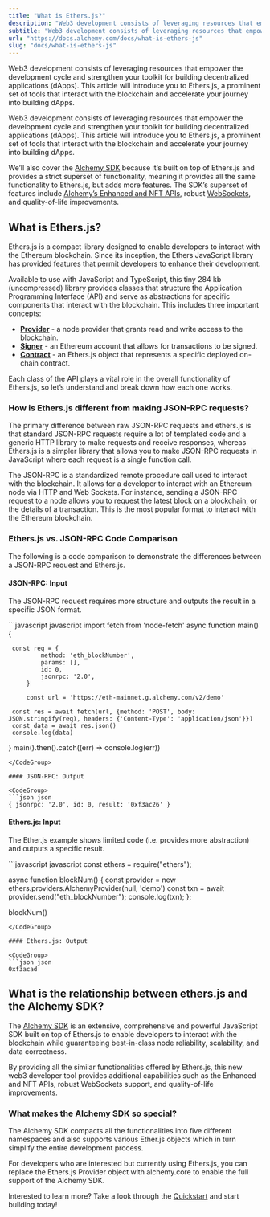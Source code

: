 ```yaml
---
title: "What is Ethers.js?"
description: "Web3 development consists of leveraging resources that empower the development cycle and strengthen your toolkit for building decentralized applications (dApps). This article will introduce you to Ethers.js, a prominent set of tools that interact with the blockchain and accelerate your journey into ..."
subtitle: "Web3 development consists of leveraging resources that empower the development cycle and strengthen your toolkit for building decentralized applications (dApps). This article will introduce you to Ethers.js, a prominent set of tools that interact with the blockchain and accelerate your journey into ..."
url: "https://docs.alchemy.com/docs/what-is-ethers-js"
slug: "docs/what-is-ethers-js"
---
```


Web3 development consists of leveraging resources that empower the development cycle and strengthen your toolkit for building decentralized applications (dApps). This article will introduce you to Ethers.js, a prominent set of tools that interact with the blockchain and accelerate your journey into building dApps.

Web3 development consists of leveraging resources that empower the development cycle and strengthen your toolkit for building decentralized applications (dApps). This article will introduce you to Ethers.js, a prominent set of tools that interact with the blockchain and accelerate your journey into building dApps.

We’ll also cover the [Alchemy SDK](/reference/alchemy-sdk-quickstart) because it’s built on top of Ethers.js and provides a strict superset of functionality, meaning it provides all the same functionality to Ethers.js, but adds more features. The SDK’s superset of features include [Alchemy’s Enhanced and NFT APIs](/reference/enhanced-apis-overview), robust [WebSockets](/reference/sdk-websockets-endpoints), and quality-of-life improvements.

## What is Ethers.js?

Ethers.js is a compact library designed to enable developers to interact with the Ethereum blockchain. Since its inception, the Ethers JavaScript library has provided features that permit developers to enhance their development.

Available to use with JavaScript and TypeScript, this tiny 284 kb (uncompressed) library provides classes that structure the Application Programming Interface (API) and serve as abstractions for specific components that interact with the blockchain. This includes three important concepts:

* **[Provider](/docs/ethers-js-provider)** - a node provider that grants read and write access to the blockchain.
* **[Signer](/docs/ethers-js-signer)** - an Ethereum account that allows for transactions to be signed.
* **[Contract](/docs/ethers-js-contract)** - an Ethers.js object that represents a specific deployed on-chain contract.

Each class of the API plays a vital role in the overall functionality of Ethers.js, so let’s understand and break down how each one works.

### How is Ethers.js different from making JSON-RPC requests?

The primary difference between raw JSON-RPC requests and ethers.js is that standard JSON-RPC requests require a lot of templated code and a generic HTTP library to make requests and receive responses, whereas Ethers.js is a simpler library that allows you to make JSON-RPC requests in JavaScript where each request is a single function call.

The JSON-RPC is a standardized remote procedure call used to interact with the blockchain. It allows for a developer to interact with an Ethereum node via HTTP and Web Sockets. For instance, sending a JSON-RPC request to a node allows you to request the latest block on a blockchain, or the details of a transaction. This is the most popular format to interact with the Ethereum blockchain.

### Ethers.js vs. JSON-RPC Code Comparison

The following is a code comparison to demonstrate the differences between a JSON-RPC request and Ethers.js.

#### JSON-RPC: Input

The JSON-RPC request requires more structure and outputs the result in a specific JSON format.

<CodeGroup>
  ```javascript javascript
  import fetch from 'node-fetch'
  async function main() {

     const req = {
             method: 'eth_blockNumber',
             params: [],
             id: 0,
             jsonrpc: '2.0',
         }
    
         const url = 'https://eth-mainnet.g.alchemy.com/v2/demo'

     const res = await fetch(url, {method: 'POST', body: JSON.stringify(req), headers: {'Content-Type': 'application/json'}})
     const data = await res.json()
     console.log(data)
  }
  main().then().catch((err) => console.log(err))
  ```
</CodeGroup>

#### JSON-RPC: Output

<CodeGroup>
  ```json json
  { jsonrpc: '2.0', id: 0, result: '0xf3ac26' }
  ```
</CodeGroup>

#### Ethers.js: Input

The Ether.js example shows limited code (i.e. provides more abstraction) and outputs a specific result.

<CodeGroup>
  ```javascript javascript
  const ethers = require("ethers");

  async function blockNum() {
    const provider = new ethers.providers.AlchemyProvider(null, 'demo')
    const txn = await provider.send("eth_blockNumber");
    console.log(txn);
  };

  blockNum()
  ```
</CodeGroup>

#### Ethers.js: Output

<CodeGroup>
  ```json json
  0xf3acad
  ```
</CodeGroup>

## What is the relationship between ethers.js and the Alchemy SDK?

The [Alchemy SDK](/reference/alchemy-sdk-quickstart) is an extensive, comprehensive and powerful JavaScript SDK built on top of Ethers.js to enable developers to interact with the blockchain while guaranteeing best-in-class node reliability, scalability, and data correctness.

By providing all the similar functionalities offered by Ethers.js, this new web3 developer tool provides additional capabilities such as the Enhanced and NFT APIs, robust WebSockets support, and quality-of-life improvements.

### What makes the Alchemy SDK so special?

The Alchemy SDK compacts all the functionalities into five different namespaces and also supports various Ether.js objects which in turn simplify the entire development process.

For developers who are interested but currently using Ethers.js, you can replace the Ethers.js Provider object with alchemy.core to enable the full support of the Alchemy SDK.

Interested to learn more? Take a look through the [Quickstart](/reference/alchemy-sdk-quickstart) and start building today!

